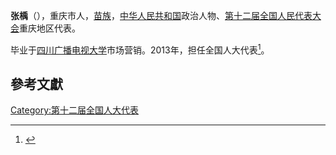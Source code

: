 '''张楀'''（{{bd|1973年||}}），重庆市人，[[苗族|苗族]]，[[中华人民共和国|中华人民共和国]]政治人物、[[第十二届全国人民代表大会|第十二届全国人民代表大会]]重庆地区代表。

毕业于[[四川广播电视大学|四川广播电视大学]]市场营销。2013年，担任全国人大代表<ref>{{cite news|title=全国人大代表信息-张楀|url= http://210.82.31.1:8084/delegate/viewDelegate.action?dbid=122071|accessdate=2013-04-05|newspaper=全国人大网|archive-url=https://web.archive.org/web/20150314085742/http://www.npc.gov.cn/delegate/viewDelegate.action?dbid=122071|archive-date=2015-03-14|dead-url=yes}}</ref>。

==參考文獻==
{{reflist}}
{{中国政治人物小作品}}

[[Category:第十二届全国人大代表|Category:第十二届全国人大代表]]
